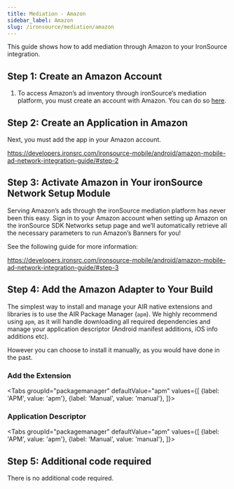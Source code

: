 ```yaml
---
title: Mediation - Amazon
sidebar_label: Amazon
slug: /ironsource/mediation/amazon
---
```






This guide shows how to add mediation through Amazon to your IronSource integration.


## Step 1: Create an Amazon Account 

1. To access Amazon’s ad inventory through ironSource‘s mediation platform, you must create an account with Amazon. You can do so [here](https://developer.amazon.com/mobile-ads?).


## Step 2: Create an Application in Amazon

Next, you must add the app in your Amazon account.

https://developers.ironsrc.com/ironsource-mobile/android/amazon-mobile-ad-network-integration-guide/#step-2


## Step 3: Activate Amazon in Your ironSource Network Setup Module

Serving Amazon’s ads through the ironSource mediation platform has never been this easy. Sign in to your Amazon account when setting up Amazon on the ironSource SDK Networks setup page and we’ll automatically retrieve all the necessary parameters to run Amazon’s Banners for you!

See the following guide for more information:

https://developers.ironsrc.com/ironsource-mobile/android/amazon-mobile-ad-network-integration-guide/#step-3



## Step 4: Add the Amazon Adapter to Your Build

The simplest way to install and manage your AIR native extensions and libraries is to use the AIR Package Manager (`apm`). We highly recommend using `apm`, as it will handle downloading all required dependencies and manage your application descriptor (Android manifest additions, iOS info additions etc).

However you can choose to install it manually, as you would have done in the past. 


### Add the Extension

<Tabs
  groupId="packagemanager"
  defaultValue="apm"
  values={[
    {label: 'APM', value: 'apm'},
    {label: 'Manual', value: 'manual'},
  ]}>

  <TabItem value="apm" >
	<InstallAPM/>
  </TabItem>
  <TabItem value="manual" >
	<InstallManual/>
  </TabItem>
  
</Tabs>


### Application Descriptor

<Tabs
  groupId="packagemanager"
  defaultValue="apm"
  values={[
    {label: 'APM', value: 'apm'},
    {label: 'Manual', value: 'manual'},
  ]}>

  <TabItem value="apm" >
	<AppDescriptorAPM/>
  </TabItem>
  <TabItem value="manual" >
	<AppDescriptorManual/>
  </TabItem>
  
</Tabs>




## Step 5: Additional code required

There is no additional code required.


